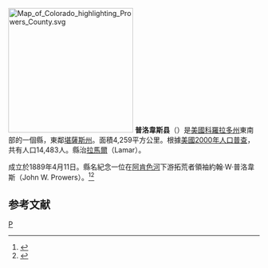 {{noteTA
|T=zh-hans:普洛韦斯县 (科罗拉多州);zh-hk:普洛韋斯縣 (科羅拉多州);zh-tw:普洛韋斯郡 (科羅拉多州);
|1=zh-hans:县;zh-hk:縣;zh-tw:郡;
}}

[[File:Map_of_Colorado_highlighting_Prowers_County.svg|250px]]
'''普洛韋斯县'''（{{lang-en|Prowers County}}）是[[美國|美國]][[科羅拉多州|科羅拉多州]]東南部的一個縣，東鄰[[堪薩斯州|堪薩斯州]]。面積4,259平方公里。根據[[美國2000年人口普查|美國2000年人口普查]]，共有人口14,483人。縣治[[拉馬爾_(科羅拉多州)|拉馬爾]]（Lamar）。

成立於1889年4月11日。縣名紀念一位在[[阿肯色河|阿肯色河]]下游拓荒者領袖約翰·W·普洛韋斯（John W. Prowers）。<ref>{{cite web |url=http://www.rootsweb.com/~coplaces/county-div.html |title=存档副本 |accessdate=2007-03-24  |deadurl=yes |archiveurl=https://web.archive.org/web/20071110014544/http://www.rootsweb.com/~coplaces/county-div.html |archivedate=2007-11-10 }}</ref><ref>{{Cite web |url=http://www.colorado.gov/dpa/doit/archives/arcgov.html |title=存档副本 |access-date=2007-03-25 |archive-date=2006-11-30 |archive-url=https://web.archive.org/web/20061130002528/http://www.colorado.gov/dpa/doit/archives/arcgov.html |dead-url=no }}</ref>

==参考文献==
<div class="references-small">
<references />
</div>
{{普洛韋斯縣 (科羅拉多州)}}
{{Colorado}}

[[Category:科罗拉多州行政区划|P]]